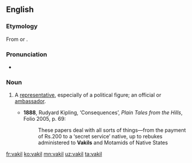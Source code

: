 ==English==

===Etymology===
From {{etyl|ur|en}} {{m|ur|وكيل|tr=wakil}} or {{etyl|hi|en}} {{m|hi|वकील}}.

===Pronunciation===
* {{IPA|/vəˈkiːl/|lang=en}}

===Noun===
{{en-noun}}

# {{lb|en|India}} A [[representative]], especially of a political figure; an official or [[ambassador]].
#* '''1888''', Rudyard Kipling, ‘Consequences’, ''Plain Tales from the Hills'', Folio 2005, p. 69:
#*: These papers deal with all sorts of things—from the payment of Rs.200 to a ‘secret service’ native, up to rebukes administered to '''Vakils''' and Motamids of Native States

[[fr:vakil]]
[[ko:vakil]]
[[mn:vakil]]
[[uz:vakil]]
[[ta:vakil]]